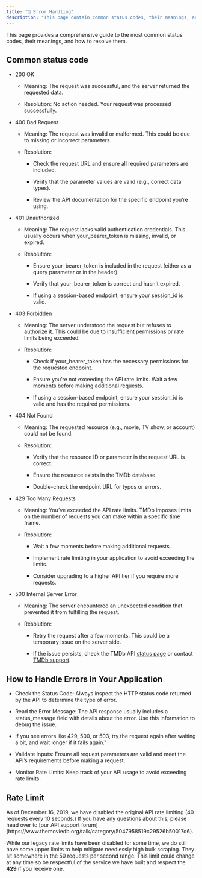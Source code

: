 ```yaml
---
title: "🔧 Error Handling"
description: "This page contain common status codes, their meanings, and resolutions"
---
```


This page provides a comprehensive guide to the most common status codes, their meanings, and how to resolve them.

## Common status code

- 200 OK

  - Meaning: The request was successful, and the server returned the requested data.

  - Resolution: No action needed. Your request was processed successfully.

- 400 Bad Request

  - Meaning: The request was invalid or malformed. This could be due to missing or incorrect parameters.

  - Resolution:

    - Check the request URL and ensure all required parameters are included.

    - Verify that the parameter values are valid (e.g., correct data types).

    - Review the API documentation for the specific endpoint you’re using.

- 401 Unauthorized

  - Meaning: The request lacks valid authentication credentials. This usually occurs when your_bearer_token is missing, invalid, or expired.

  - Resolution:

    - Ensure your_bearer_token is included in the request (either as a query parameter or in the header).

    - Verify that your_bearer_token is correct and hasn’t expired.

    - If using a session-based endpoint, ensure your session_id is valid.

- 403 Forbidden

  - Meaning: The server understood the request but refuses to authorize it. This could be due to insufficient permissions or rate limits being exceeded.

  - Resolution:

    - Check if your_bearer_token has the necessary permissions for the requested endpoint.

    - Ensure you’re not exceeding the API rate limits. Wait a few moments before making additional requests.

    - If using a session-based endpoint, ensure your session_id is valid and has the required permissions.

* 404 Not Found

  - Meaning: The requested resource (e.g., movie, TV show, or account) could not be found.

  - Resolution:

    - Verify that the resource ID or parameter in the request URL is correct.

    - Ensure the resource exists in the TMDb database.

    - Double-check the endpoint URL for typos or errors.

* 429 Too Many Requests

  - Meaning: You’ve exceeded the API rate limits. TMDb imposes limits on the number of requests you can make within a specific time frame.

  - Resolution:

    - Wait a few moments before making additional requests.

    - Implement rate limiting in your application to avoid exceeding the limits.

    - Consider upgrading to a higher API tier if you require more requests.

* 500 Internal Server Error

  - Meaning: The server encountered an unexpected condition that prevented it from fulfilling the request.

  - Resolution:

    - Retry the request after a few moments. This could be a temporary issue on the server side.

    - If the issue persists, check the TMDb API [status page](/Error-code) or contact [TMDb support](https://www.themoviedb.org/about/get-in-touch/).

## How to Handle Errors in Your Application

- Check the Status Code: Always inspect the HTTP status code returned by the API to determine the type of error.

- Read the Error Message: The API response usually includes a status_message field with details about the error. Use this information to debug the issue.

- If you see errors like 429, 500, or 503, try the request again after waiting a bit, and wait longer if it fails again."

- Validate Inputs: Ensure all request parameters are valid and meet the API’s requirements before making a request.

- Monitor Rate Limits: Keep track of your API usage to avoid exceeding rate limits.

## Rate Limit

<Note>
  As of December 16, 2019, we have disabled the original API rate limiting (40
  requests every 10 seconds.) If you have any questions about this, please head
  over to [our API support
  forum](https://www.themoviedb.org/talk/category/5047958519c29526b50017d6).
</Note>

While our legacy rate limits have been disabled for some time, we do still have some upper limits to help mitigate needlessly high bulk scraping. They sit somewhere in the 50 requests per second range. This limit could change at any time so be respectful of the service we have built and respect the **429** if you receive one.

